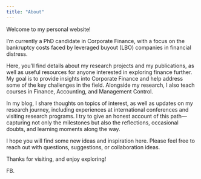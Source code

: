 ```yaml
---
title: "About"
---
```


Welcome to my personal website!

I’m currently a PhD candidate in Corporate Finance, with a focus on the bankruptcy costs faced by leveraged buyout (LBO) companies in financial distress.

Here, you’ll find details about my research projects and my publications, as well as useful resources for anyone interested in exploring finance further. My goal is to provide insights into Corporate Finance and help address some of the key challenges in the field. Alongside my research, I also teach courses in Finance, Accounting, and Management Control.

In my blog, I share thoughts on topics of interest, as well as updates on my research journey, including experiences at international conferences and visiting research programs. I try to give an honest account of this path—capturing not only the milestones but also the reflections, occasional doubts, and learning moments along the way.

I hope you will find some new ideas and inspiration here. Please feel free to reach out with questions, suggestions, or collaboration ideas.

Thanks for visiting, and enjoy exploring!

FB.
